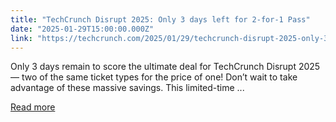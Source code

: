 ```yaml
---
title: "TechCrunch Disrupt 2025: Only 3 days left for 2-for-1 Pass"
date: "2025-01-29T15:00:00.000Z"
link: "https://techcrunch.com/2025/01/29/techcrunch-disrupt-2025-only-3-days-left-for-2-for-1-pass/"
---
```


Only 3 days remain to score the ultimate deal for TechCrunch Disrupt 2025 — two of the same ticket types for the price of one! Don’t wait to take advantage of these massive savings. This limited-time ...

[Read more](https://techcrunch.com/2025/01/29/techcrunch-disrupt-2025-only-3-days-left-for-2-for-1-pass/)
